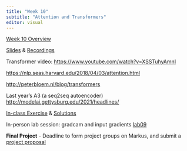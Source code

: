 ```yaml
---
title: "Week 10"
subtitle: "Attention and Transformers"
editor: visual
---
```


[Week 10 Overview](https://q.utoronto.ca/courses/366713/pages/week-10-overview?module_item_id=5872133)

[Slides](/lecs/w09/lec09.html) & [Recordings](https://q.utoronto.ca/courses/366713)

Transformer video: <https://www.youtube.com/watch?v=XSSTuhyAmnI>

<https://nlp.seas.harvard.edu/2018/04/03/attention.html>

<http://peterbloem.nl/blog/transformers>

Last year's A3 (a seq2seq autoencoder) <http://modelai.gettysburg.edu/2021/headlines/>

[In-class Exercise](/ex/w09/exercises09.html "Exercise"){aria-label="Exercise 9"} & [Solutions](/ex/w09/exercises09_solution.html "Exercise Solutions"){aria-label="Exercise 9 Solutions"}

In-person lab session: gradcam and input gradients [lab09](https://colab.research.google.com/github/UofTCSC413/2024F-website/blob/main/labs/lab09.ipynb "Lab instructions"){aria-label="Lab 9 instructions"}

**Final Project** - Deadline to form project groups on Markus, and submit a [project proposal](../project-description.html#project-proposal)

<br><br>